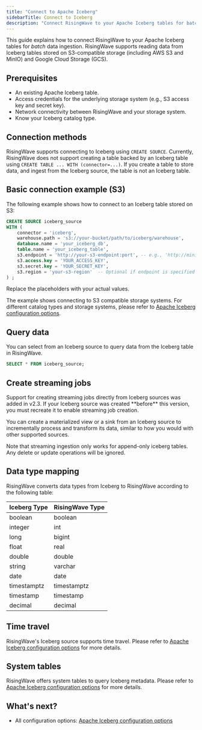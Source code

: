 ```yaml
---
title: "Connect to Apache Iceberg"
sidebarTitle: Connect to Iceberg
description: "Connect RisingWave to your Apache Iceberg tables for batch ingestion."
---
```


This guide explains how to connect RisingWave to your Apache Iceberg tables for *batch* data ingestion.  RisingWave supports reading data from Iceberg tables stored on S3-compatible storage (including AWS S3 and MinIO) and Google Cloud Storage (GCS).

## Prerequisites

*   An existing Apache Iceberg table.
*   Access credentials for the underlying storage system (e.g., S3 access key and secret key).
*   Network connectivity between RisingWave and your storage system.
*   Know your Iceberg catalog type.

## Connection methods

RisingWave supports connecting to Iceberg using `CREATE SOURCE`.
Currently, RisingWave does not support creating a table backed by an Iceberg table using `CREATE TABLE ... WITH (connector=...)`. If you create a table to store data, and ingest from the Iceberg source, the table is not an Iceberg table.

## Basic connection example (S3)

The following example shows how to connect to an Iceberg table stored on S3:

```sql
CREATE SOURCE iceberg_source
WITH (
    connector = 'iceberg',
    warehouse.path = 's3://your-bucket/path/to/iceberg/warehouse',
    database.name = 'your_iceberg_db',
    table.name = 'your_iceberg_table',
    s3.endpoint = 'http://your-s3-endpoint:port', -- e.g., 'http://minio:9000'
    s3.access.key = 'YOUR_ACCESS_KEY',
    s3.secret.key = 'YOUR_SECRET_KEY',
    s3.region = 'your-s3-region'  -- Optional if endpoint is specified
) ;
```

Replace the placeholders with your actual values.

<Info>The example shows connecting to S3 compatible storage systems. For different catalog types and storage systems, please refer to [Apache Iceberg configuration options](/ingestion/sources/iceberg-config).</Info>

## Query data

You can select from an Iceberg source to query data from the Iceberg table in RisingWave.

```sql
SELECT * FROM iceberg_source;
```

## Create streaming jobs

<Note>
Support for creating streaming jobs directly from Iceberg sources was added in v2.3. If your Iceberg source was created **before** this version, you must recreate it to enable streaming job creation.
</Note>

You can create a materialized view or a sink from an Iceberg source to incrementally process and transform its data, similar to how you would with other supported sources.

Note that streaming ingestion only works for append-only iceberg tables.
Any delete or update operations will be ignored.

## Data type mapping

RisingWave converts data types from Iceberg to RisingWave according to the following table:

| Iceberg Type | RisingWave Type |
| ------------ | --------------- |
| boolean      | boolean         |
| integer      | int             |
| long         | bigint          |
| float        | real            |
| double       | double          |
| string       | varchar         |
| date         | date            |
| timestamptz  | timestamptz     |
| timestamp    | timestamp       |
| decimal      | decimal         |

## Time travel

RisingWave's Iceberg source supports time travel. Please refer to [Apache Iceberg configuration options](/ingestion/sources/iceberg-config#time-travel) for more details.

## System tables

RisingWave offers system tables to query Iceberg metadata. Please refer to [Apache Iceberg configuration options](/ingestion/sources/iceberg-config#system-tables) for more details.

## What's next?

- All configuration options: [Apache Iceberg configuration options](/ingestion/sources/iceberg-config)

